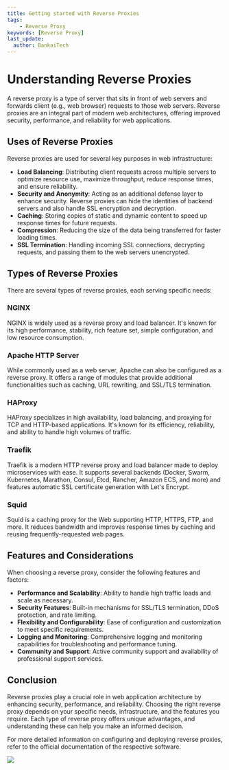 ```yaml
---
title: Getting started with Reverse Proxies
tags:
    - Reverse Proxy
keywords: [Reverse Proxy]
last_update:
  author: BankaiTech
---
```


# Understanding Reverse Proxies

A reverse proxy is a type of server that sits in front of web servers and forwards client (e.g., web browser) requests to those web servers. Reverse proxies are an integral part of modern web architectures, offering improved security, performance, and reliability for web applications.

## Uses of Reverse Proxies

Reverse proxies are used for several key purposes in web infrastructure:

- **Load Balancing**: Distributing client requests across multiple servers to optimize resource use, maximize throughput, reduce response times, and ensure reliability.
- **Security and Anonymity**: Acting as an additional defense layer to enhance security. Reverse proxies can hide the identities of backend servers and also handle SSL encryption and decryption.
- **Caching**: Storing copies of static and dynamic content to speed up response times for future requests.
- **Compression**: Reducing the size of the data being transferred for faster loading times.
- **SSL Termination**: Handling incoming SSL connections, decrypting requests, and passing them to the web servers unencrypted.

## Types of Reverse Proxies

There are several types of reverse proxies, each serving specific needs:

### NGINX

NGINX is widely used as a reverse proxy and load balancer. It's known for its high performance, stability, rich feature set, simple configuration, and low resource consumption.

### Apache HTTP Server

While commonly used as a web server, Apache can also be configured as a reverse proxy. It offers a range of modules that provide additional functionalities such as caching, URL rewriting, and SSL/TLS termination.

### HAProxy

HAProxy specializes in high availability, load balancing, and proxying for TCP and HTTP-based applications. It's known for its efficiency, reliability, and ability to handle high volumes of traffic.

### Traefik

Traefik is a modern HTTP reverse proxy and load balancer made to deploy microservices with ease. It supports several backends (Docker, Swarm, Kubernetes, Marathon, Consul, Etcd, Rancher, Amazon ECS, and more) and features automatic SSL certificate generation with Let's Encrypt.

### Squid

Squid is a caching proxy for the Web supporting HTTP, HTTPS, FTP, and more. It reduces bandwidth and improves response times by caching and reusing frequently-requested web pages.

## Features and Considerations

When choosing a reverse proxy, consider the following features and factors:

- **Performance and Scalability**: Ability to handle high traffic loads and scale as necessary.
- **Security Features**: Built-in mechanisms for SSL/TLS termination, DDoS protection, and rate limiting.
- **Flexibility and Configurability**: Ease of configuration and customization to meet specific requirements.
- **Logging and Monitoring**: Comprehensive logging and monitoring capabilities for troubleshooting and performance tuning.
- **Community and Support**: Active community support and availability of professional support services.

## Conclusion

Reverse proxies play a crucial role in web application architecture by enhancing security, performance, and reliability. Choosing the right reverse proxy depends on your specific needs, infrastructure, and the features you require. Each type of reverse proxy offers unique advantages, and understanding these can help you make an informed decision.

For more detailed information on configuring and deploying reverse proxies, refer to the official documentation of the respective software.

<a href="https://www.buymeacoffee.com/BankaiTech"><img src="https://img.buymeacoffee.com/button-api/?text=Buy me a beer&emoji=🍺&slug=BankaiTech&button_colour=FFDD00&font_colour=000000&font_family=Cookie&outline_colour=000000&coffee_colour=ffffff" /></a>
